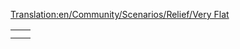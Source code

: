 [[Translation:en/Community/Scenarios/Relief/Very Flat]]
{{en/Community/Scenarios/Scenarios by relief}}

{|
|-
|style="border:none;background:white"|
{{Page:en/Community/Scenarios/Tropical River}}

|style="border:none;background:white"|
{{Page:en/Community/Scenarios/Florida}}

|-
|style="border:none;background:white"|
{{Page:en/Community/Scenarios/Land of Floods}}

|style="border:none;background:white"|

|}